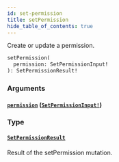 ```yaml
---
id: set-permission
title: setPermission
hide_table_of_contents: true
---
```



Create or update a permission.

```graphql
setPermission(
  permission: SetPermissionInput!
): SetPermissionResult!
```


### Arguments

#### [`permission`](#) ([`SetPermissionInput!`](/docs/directory-api-reference/schema/permissions/inputs/set-permission-input))




### Type

#### [`SetPermissionResult`](/docs/directory-api-reference/schema/permissions/objects/set-permission-result)

Result of the setPermission mutation.




